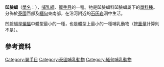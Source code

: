 {{speciesbox
| name = 凹臉蝠
| image = Kitti's hog-nosed bat Stuffed specimen.jpg
| status = NT
| status_system = IUCN3.1
| status_ref = <ref name=IUCN>{{cite iucn|last1=Bates|first1=P.|last2=Bumrungsri|first2=S.|last3=Francis|first3=C.|year=2019|title=Craseonycteris thonglongyai.|volume=2019|page=e.T5481A22072935}}
</ref>
| grandparent_authority = [[John_Edwards_Hill|Hill]], 1974
| genus = Craseonycteris
| parent_authority = [[John_Edwards_Hill|Hill]], 1974
| species = thonglongyai
| authority = Hill, 1974
| range_map = Kitti's Hog-nosed Bat area.png
| range_map_caption = 分布區域
}}

'''凹臉蝠'''（[[學名|學名]]：''{{lang|la|Craseonycteris thonglongyai}}''），[[哺乳綱|哺乳綱]]、[[翼手目|翼手目]]的一種。牠是凹臉蝠科凹臉蝠屬下的[[單型|單科種]]。分佈於[[泰國|泰國]]西部及[[緬甸|緬甸]]東南部，在沿河附近的[[石灰岩|石灰岩]]洞中生活。

凹臉蝠是[[蝙蝠|蝙蝠]]中體型最小的一種，也是體型上最小的一種哺乳動物（按[[重量|重量]]計算則不是）。

== 參考資料 ==
{{wikispecies|Craseonycteris thonglongyai}}
{{Reflist}}

{{Bat-stub}}
{{Taxonbar|from=Q370965}}

[[Category:翼手目|Category:翼手目]]
[[Category:泰國哺乳動物|Category:泰國哺乳動物]]
[[Category:緬甸哺乳動物|Category:緬甸哺乳動物]]